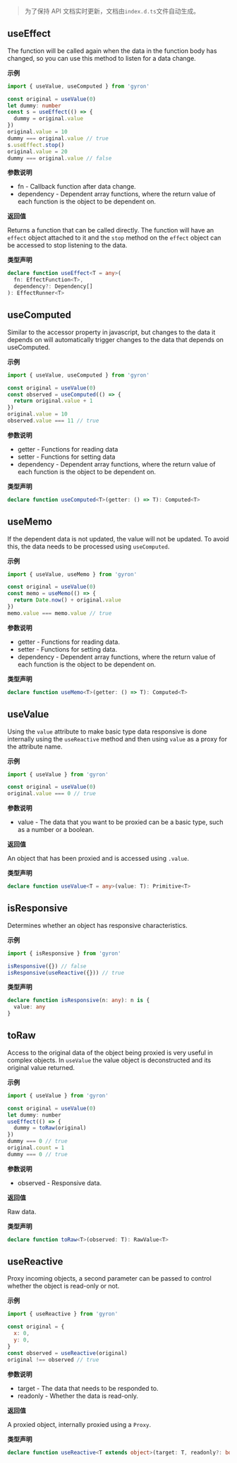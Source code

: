 > 为了保持 API 文档实时更新，文档由`index.d.ts`文件自动生成。

## useEffect

The function will be called again when the data in the function body has changed,
so you can use this method to listen for a data change.

**示例**

```ts
import { useValue, useComputed } from 'gyron'

const original = useValue(0)
let dummy: number
const s = useEffect(() => {
  dummy = original.value
})
original.value = 10
dummy === original.value // true
s.useEffect.stop()
original.value = 20
dummy === original.value // false
```

**参数说明**

- fn - Callback function after data change.
- dependency - Dependent array functions, where the return value of each function is the object to be dependent on.

**返回值**

Returns a function that can be called directly. The function will have an `effect` object attached to it and the `stop` method on the `effect` object can be accessed to stop listening to the data.

**类型声明**

```ts d
declare function useEffect<T = any>(
  fn: EffectFunction<T>,
  dependency?: Dependency[]
): EffectRunner<T>
```

## useComputed

Similar to the accessor property in javascript,
but changes to the data it depends on will automatically trigger changes to the data that depends on useComputed.

**示例**

```js
import { useValue, useComputed } from 'gyron'

const original = useValue(0)
const observed = useComputed(() => {
  return original.value + 1
})
original.value = 10
observed.value === 11 // true
```

**参数说明**

- getter - Functions for reading data
- setter - Functions for setting data
- dependency - Dependent array functions, where the return value of each function is the object to be dependent on.

**类型声明**

```ts d
declare function useComputed<T>(getter: () => T): Computed<T>
```

## useMemo

If the dependent data is not updated, the value will not be updated.
To avoid this, the data needs to be processed using `useComputed`.

**示例**

```js
import { useValue, useMemo } from 'gyron'

const original = useValue(0)
const memo = useMemo(() => {
  return Date.now() + original.value
})
memo.value === memo.value // true
```

**参数说明**

- getter - Functions for reading data.
- setter - Functions for setting data.
- dependency - Dependent array functions, where the return value of each function is the object to be dependent on.

**类型声明**

```ts d
declare function useMemo<T>(getter: () => T): Computed<T>
```

## useValue

Using the `value` attribute to make basic type data responsive is done
internally using the `useReactive` method and then using `value` as a proxy for the attribute name.

**示例**

```js
import { useValue } from 'gyron'

const original = useValue(0)
original.value === 0 // true
```

**参数说明**

- value - The data that you want to be proxied can be a basic type, such as a number or a boolean.

**返回值**

An object that has been proxied and is accessed using `.value`.

**类型声明**

```ts d
declare function useValue<T = any>(value: T): Primitive<T>
```

## isResponsive

Determines whether an object has responsive characteristics.

**示例**

```js
import { isResponsive } from 'gyron'

isResponsive({}) // false
isResponsive(useReactive({})) // true
```

**类型声明**

```ts d
declare function isResponsive(n: any): n is {
  value: any
}
```

## toRaw

Access to the original data of the object being proxied is very useful in complex objects.
In `useValue` the value object is deconstructed and its original value returned.

**示例**

```javascript
import { useValue } from 'gyron'

const original = useValue(0)
let dummy: number
useEffect(() => {
  dummy = toRaw(original)
})
dummy === 0 // true
original.count = 1
dummy === 0 // true
```

**参数说明**

- observed - Responsive data.

**返回值**

Raw data.

**类型声明**

```ts d
declare function toRaw<T>(observed: T): RawValue<T>
```

## useReactive

Proxy incoming objects, a second parameter can be passed to control whether the object is read-only or not.

**示例**

```js
import { useReactive } from 'gyron'

const original = {
  x: 0,
  y: 0,
}
const observed = useReactive(original)
original !== observed // true
```

**参数说明**

- target - The data that needs to be responded to.
- readonly - Whether the data is read-only.

**返回值**

A proxied object, internally proxied using a `Proxy`.

**类型声明**

```ts d
declare function useReactive<T extends object>(target: T, readonly?: boolean): T
```
